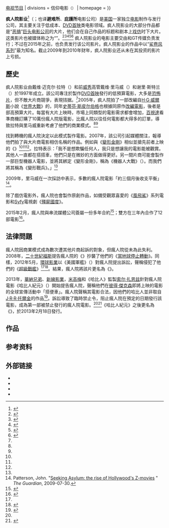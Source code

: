 {{noteTA
|G1 = Movie
|G2 = TV
|G3 = Show
}}
{{Infobox company
| name        = 疯人院影业
| name_en     = {{lang|en|''The Asylum''}}
| logo        = The_Asylum_logo.jpg
| logo_size   = 250px
| type        = [[私人公司|私人公司]]
| foundation  = {{Start date and age|1997}}
| location    = 美國[[加利福尼亚州|加利福尼亚州]][[伯班克_(加利福尼亚州)|伯班克市]]<ref name="GQ">{{cite web |url=https://www.gq.com/entertainment/movies-and-tv/201308/sharknado-atlantic-rim-pacific-rim-asylum-movie-spoof |title=From Asylum, the People Who Brought You (a Movie Kinda Sorta Like) ''Pacific Rim'' |author=Katz, David |work=[[GQ|GQ]] |accessdate=2013-07-25 |archive-date=2013-07-16 |archive-url=https://web.archive.org/web/20130716173407/http://www.gq.com/entertainment/movies-and-tv/201308/sharknado-atlantic-rim-pacific-rim-asylum-movie-spoof |dead-url=no }}</ref>
| area_served = {{Flagicon|USA}}{{Flagicon|CAN}}[[北美地区|北美地区]]
| founder     = {{Plain list|
* 戴维·迈克尔·拉特（{{lang|en|David Michael Latt}}）
* 戴维·里马威（{{lang|en|David Rimawi}}）
* 谢里·斯特兰（{{lang|en|Sherri Strain}}）
}}
| industry    = [[娱乐|娱乐业]]
| products    = [[电影|电影]]{{\}}[[电视节目|电视节目]]
| divisions   = 信仰电影<small>（{{lang|en|Faith Film}}）</small>
| homepage    = <!-- {{URL|http://www.theasylum.cc/}} -->
}}

'''疯人院影业'''<ref>{{Cite web |url=https://www.storm.mg/lifestyle/1914020 |title=每部电影都被负评洗版、同业提告…这家专拍烂片的公司，如何缔造好莱坞“净赚不赔”超狂神话-风传媒 |accessdate=2019-12-28 |archive-date=2019-12-14 |archive-url=https://web.archive.org/web/20191214014331/https://www.storm.mg/lifestyle/1914020 |dead-url=no }}</ref>（{{Lang-en|The Asylum}}；也译'''避难所'''、'''庇護所'''电影公司）是[[美国|美国]]一家独立[[电影|电影]]制作与发行公司，其主要关注于低成本、[[DVD首映|DVD首映]]类电影领域。疯人院影业的大部分作品都是“[[恶搞|恶搞]]”[[北美主要电影公司|巨头电影公司]]的大片，他们会在自己作品的标题和剧本上[[戏仿|戏仿]]时下大片。这类影片也被媒体称之为“{{Link-en|恶搞影片|Mockbuster}}”。<ref name="Potts">{{cite news |first=Rolf |last=Potts |title=''The New B Movie'' |url=https://www.nytimes.com/2007/10/07/magazine/07wwln-essay-t.html |work=[[The_New_York_Times|The New York Times]] |date=2007-10-07 |accessdate=2009-02-06 |archive-date=2012-05-23 |archive-url=https://web.archive.org/web/20120523212949/http://www.nytimes.com/2007/10/07/magazine/07wwln-essay-t.html |dead-url=no }}</ref><ref name="Chicago Tribune">{{cite news |first=Christopher |last=Borrelli |title=''Bizarro Blockbusters'' |url=http://articles.chicagotribune.com/2009-07-03/entertainment/0907010536_1_asylum-parallel-universe-dreamworks |work=[[Chicago_Tribune|Chicago Tribune]] |date=2009-07-03 |accessdate=2010-10-12 |archive-date=2011-09-17 |archive-url=https://web.archive.org/web/20110917030250/http://articles.chicagotribune.com/2009-07-03/entertainment/0907010536_1_asylum-parallel-universe-dreamworks |dead-url=no }}</ref><ref name="NPR">{{cite news |title=''Movie 'Mockbusters' Put Snakes on Trains'' |url=https://www.npr.org/templates/story/story.php?storyId=16986812 |publisher=[[National_Public_Radio|National Public Radio]] |date=2007-12-08 |accessdate=2009-02-06 |archive-date=2009-01-30 |archive-url=https://web.archive.org/web/20090130104005/http://www.npr.org/templates/story/story.php?storyId=16986812 |dead-url=no }}</ref><ref name="Adult Swim">{{cite web |url=http://www.adultswim.com/blog/interviews/how-to-make-a-mockbuster.html |title=How to Make a Mockbuster (In Five Easy Steps) |author=Solomon, Dan |publisher=[[Adult_Swim|Adult Swim]] |date=2011-08-23 |accessdate=2011-08-24 |archive-url=https://web.archive.org/web/20110917090652/http://www.adultswim.com/blog/interviews/how-to-make-a-mockbuster.html |archive-date=2011-09-17 |dead-url=yes }}</ref><ref name="Somma">{{cite web |url=http://the-artifice.com/what-the-asylum-is-all-about/ |title=Masters of the Mockbuster:What The Asylum Is All About |author=Somma, Brandon |publisher=''The Artifice'' |date=2013-01-04 |accessdate=2013-01-05 |archive-date=2013-03-21 |archive-url=https://web.archive.org/web/20130321003805/http://the-artifice.com/what-the-asylum-is-all-about/ |dead-url=no }}</ref> 疯人院影业的电影主要交由{{Link-en|回声桥家庭娱乐|Echo Bridge Home Entertainment}}和GT传媒负责发行；不过在2015年之前，{{Link-en|赛点数码|Cinedigm}}也负责发行该公司影片。疯人院影业的作品中以“[[風飛鯊系列電影|鲨卷风系列]]”最为知名。截止2009年到2010年财年，疯人院影业还从未在其投资的影片上亏损。

== 歷史 ==
疯人院影业由戴维·迈克尔·拉特（{{lang|en|David Michael Latt}}）和前[[威秀有限公司|威秀]]高管戴维·里马威（{{lang|en|David Rimawi}}）和谢里·斯特兰（{{lang|en|Sherri Strain}}）於1997年成立。該公司專注於製作[[DVD首映|DVD首映]]發行的低預算電影，大多是[[恐怖片|恐怖片]]，但不敵大片商競爭，表現拮据。<ref name="Potts"/>2005年，疯人院拍了一部改編自[[H·G·威爾斯|H·G·威爾斯]]小說《[[星际战争|世界大戰]]》的{{le|世界大戰：入侵地球|H. G. Wells' War of the Worlds (The Asylum film)|低預算改編電影}}，同年[[史蒂芬·斯皮尔伯格|史蒂芬·斯皮尔伯格]]也根據同原作[[世界大战_(2005年电影)|改編電影]]，後者是部高預算大片。每當有大片上映時，市場上同類型的電影需求都會增加，[[百視達|百視達]]看準商機訂購了10萬份瘋人院版電影，比瘋人院以往任何電影都大得多的訂單，導致拉特與里马威重新考慮了他們的商業模式。<ref name="Potts"/><ref name="Somma"/>

找到轉機的瘋人院決定以此模式製作電影。2007年，該公司引起媒體關注，報導他們拍了與大片商電影相仿名稱的作品。例如與《[[變形金剛_(2007年電影)|變形金剛]]》相似並搶先前者上映的《{{le|變形戰兵|Transmorphers}}》<ref name="Potts"/><ref name="Chicago Tribune"/><ref name="Somma"/>。拉特表示：「我不是想欺騙任何人，我只是想讓我的電影能被觀賞。其他人一直都在搭搭車，他們只是在微妙的方面做得更好。另一間片商可能會製作一部巨型機器人電影，並將其綁定《變形金剛》，稱為《機器人大戰》（{{lang|en|''Robot Wars''}}）。而我們將其稱為《變形戰兵》。」<ref name="Potts"/>

2009年，里马威在一次採訪中表示，多數的瘋人院電影「約三個月後收支平衡」<ref name="patterson20090730">Patterson, John. "[https://www.theguardian.com/film/2009/jul/30/asylum-hollywood-z-movies Seeking Asylum: the rise of Hollywood's Z-movies] {{Wayback|url=https://www.theguardian.com/film/2009/jul/30/asylum-hollywood-z-movies |date=20210525040606 }}" ''The Guardian'', 2009-07-30.</ref>。

除了戲仿電影外，瘋人院也會製作原創作品，如備受觀眾喜愛的《[[風飛鯊系列電影|風飛鯊]]》系列電影和[[Syfy|Syfy]]電視劇《[[殭屍國度|殭屍國度]]》。

2015年2月，瘋人院與串流媒體公司{{le|賽點數碼|Cinedigm}}簽屬一份多年合約<ref>{{cite news|url=https://dreadcentral.com/news/88799/cinedigm-checks-asylum/|title=Cinedigm Checks into The Asylum|last=Barton|first=Steve|date=2012-12-10|work=Dread Central|access-date=2015-02-05|archive-date=2021-11-19|archive-url=https://web.archive.org/web/20211119191216/https://www.dreadcentral.com/news/88799/cinedigm-checks-asylum/|dead-url=no}}</ref>；雙方在三年內合作了12部電影<ref>{{cite web|url=http://investor.cinedigm.com/releasedetail.cfm?ReleaseID=895126|title=Cinedigm Signs 12-Picture Deal With The Asylum|date=2012-12-10|publisher=[[Cinedigm|Cinedigm]]|access-date=2015-02-05|archive-url=https://web.archive.org/web/20150206133438/http://investor.cinedigm.com/releasedetail.cfm?ReleaseID=895126|archive-date=2015-02-06|dead-url=yes}}</ref>。

== 法律問題 ==
瘋人院因商業模式成為數次遭其他片商起訴的對象，但瘋人院從未為此失利。2008年，[[二十世紀福斯|二十世紀福斯]]提告瘋人院的《{{le|當地球不再轉動|The Day the Earth Stopped}}》抄襲了他們的《[[當地球停止轉動|當地球停止轉動]]》。同樣，2012年5月，[[環球影業|環球影業]]以《美國軍艦》（{{lang|en|''American Battleship''}}）對瘋人院提出訴訟，聲稱侵犯了他們的《[[超級戰艦|超級戰艦]]》<ref name="Somma"/><ref name="Internet_Movie_Database">{{cite news |title=Someone Finally Decides to Sue The Asylum: Universal Not Happy About Battleship Knock-Off |url=https://www.imdb.com/title/tt1758570/news#ni27391885 |work=[[Internet_Movie_Database|Internet Movie Database]] |accessdate=2021-04-30 |archive-date=2010-11-25 |archive-url=https://web.archive.org/web/20101125043528/http://www.imdb.com/title/tt1758570/news#ni27391885 |dead-url=no }}</ref>。結果，瘋人院將該片更名為《{{le|美國超級艦隊|American Warships}}》。

2013年，[[華納兄弟|華納兄弟]]、[[新線影業|新線影業]]，[[米高梅|米高梅]]和《哈比人》監製[[索尔·扎恩兹|索尔·扎恩兹]]針對瘋人院電影《哈比人紀元》（{{lang|en|''Age of the Hobbits''}}）開始提告瘋人院，聲稱他們在[[彼得·傑克森|彼得·傑克森]]即將上映的電影的全球宣傳活動中「搭便車」。瘋人院聲稱其電影合法，因他們的哈比人並非取自[[J·R·R·托爾金|J·R·R·托爾金]]的作品<ref>{{cite news |url=https://www.bbc.co.uk/news/entertainment-arts-20252820 |title=''The Hobbit'' producers sue 'mockbuster' film company |publisher=BBC |date=2012-11-08 |access-date=2012-11-10 |archive-date=2021-11-19 |archive-url=https://web.archive.org/web/20211119232525/https://www.bbc.co.uk/news/entertainment-arts-20252820 |dead-url=no }}</ref>。訴訟導致了臨時禁止令，阻止瘋人院在預定的日期發行該電影，成為第一部被禁止發行的瘋人院電影。<ref name="Somma"/><ref name=LAT>{{cite news|url=http://www.latimes.com/entertainment/envelope/cotown/la-et-ct-age-hobbits-blocked-20121210,0,6595906.story|title='Hobbit' knockoff release blocked by judge|last=Fritz|first=Ben|date=2012-12-10|newspaper=Los Angeles Times|access-date=2012-12-11|archive-date=2012-12-14|archive-url=https://web.archive.org/web/20121214074058/http://www.latimes.com/entertainment/envelope/cotown/la-et-ct-age-hobbits-blocked-20121210,0,6595906.story|dead-url=no}}</ref>《哈比人紀元》之後更名為《{{le|霍比特人时代|Clash of the Empires|Clash of the Empires}}》，於2013年2月18日發行。

== 作品 ==
{{main|瘋人院影業作品列表}}

== 参考资料 ==
{{Reflist|30em}}

== 外部链接 ==
{{Portal|美国|电影|电视}}
* {{Official website|http://www.theasylum.cc}}{{en}}
* {{Twitter|theasylumcc}}
* {{Facebook|AsylumFilms}}
* {{Instagram|theasylumcc}}

{{Authority control}}
